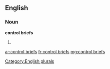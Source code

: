 ==English==

===Noun===
'''control briefs'''

# {{plural of|control brief}}

[[Category:English plurals]]

[[ar:control briefs]]
[[fr:control briefs]]
[[mg:control briefs]]